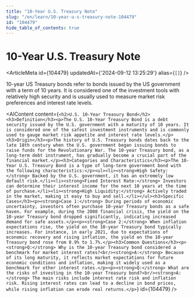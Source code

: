 ```yaml
---
title: "10-Year U.S. Treasury Note"
slug: "/en/learn/10-year-u-s-treasury-note-104479"
id: "104479"
hide_table_of_contents: true
---
```



# 10-Year U.S. Treasury Note

<ArticleMeta id={104479} updatedAt={'2024-09-12 13:25:29'} alias={`[]`} />
<div className='border-solid border-b border-t-0 my-4 border-[var(--ifm-color-gray-300)]' />

10-year US Treasury bonds refer to bonds issued by the US government with a term of 10 years. It is considered one of the investment tools with relatively high security and is usually used to measure market risk preferences and interest rate levels.

<AIContent content={`<h2>U.S. 10-Year Treasury Bond</h2><h3>Definition</h3><p>The U.S. 10-Year Treasury Bond is a debt security issued by the U.S. government with a maturity of 10 years. It is considered one of the safest investment instruments and is commonly used to gauge market risk appetite and interest rate levels.</p><h3>Origin</h3><p>The history of U.S. Treasury bonds dates back to the late 18th century when the U.S. government began issuing bonds to raise funds for the Revolutionary War. The 10-year Treasury bond, as a long-term debt instrument, has gradually become a crucial part of the financial market.</p><h3>Categories and Characteristics</h3><p>The 10-Year U.S. Treasury Bond is a type of long-term government bond with the following characteristics:</p><ul><li><strong>High Safety:</strong> Backed by the U.S. government, it has an extremely low default risk.</li><li><strong>Fixed Interest Rate:</strong> Investors can determine their interest income for the next 10 years at the time of purchase.</li><li><strong>High Liquidity:</strong> Actively traded in the market, making it easy to buy and sell.</li></ul><h3>Specific Cases</h3><p><strong>Case 1:</strong> During periods of economic uncertainty, investors often purchase 10-year Treasury bonds as a safe haven. For example, during the 2008 financial crisis, the yield on the 10-year Treasury bond dropped significantly, indicating increased demand for safe assets.</p><p><strong>Case 2:</strong> When inflation expectations rise, the yield on the 10-year Treasury bond typically increases. For instance, in early 2021, due to expectations of economic recovery and rising inflation, the yield on the 10-year Treasury bond rose from 0.9% to 1.7%.</p><h3>Common Questions</h3><p><strong>Q:</strong> Why is the 10-year Treasury bond considered a benchmark for market interest rates?<br/><strong>A:</strong> Because of its long maturity, it reflects market expectations for future economic conditions and inflation, making it widely used as a benchmark for other interest rates.</p><p><strong>Q:</strong> What are the risks of investing in the 10-year Treasury bond?<br/><strong>A:</strong> The main risks include interest rate risk and inflation risk. Rising interest rates can lead to a decline in bond prices, while rising inflation can erode real returns.</p>`} id={104479} />
